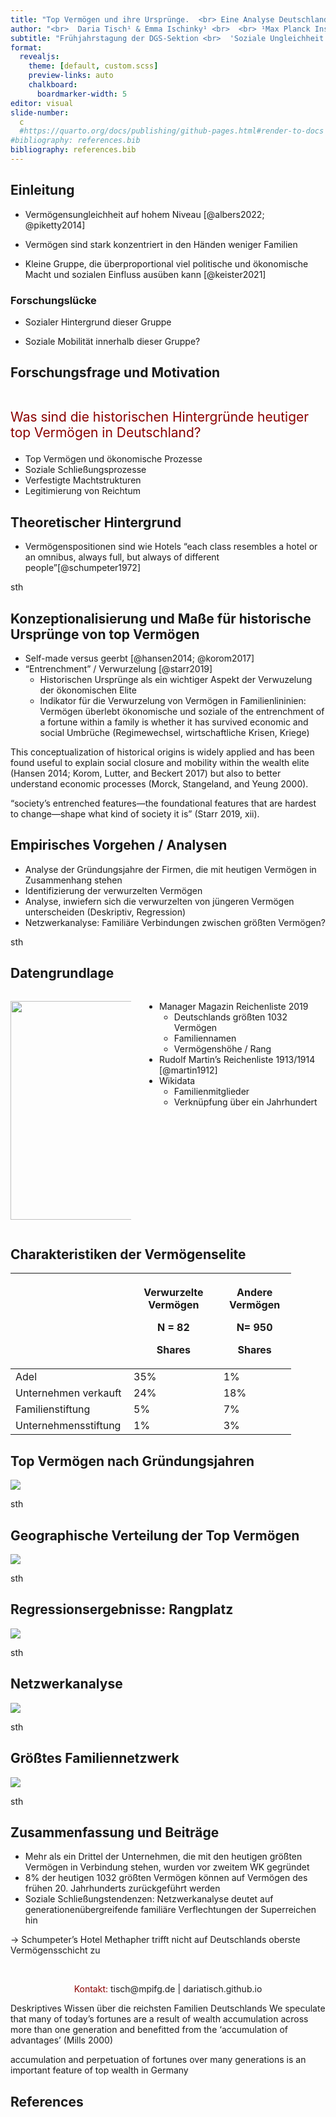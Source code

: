 ```yaml
---
title: "Top Vermögen und ihre Ursprünge.  <br> Eine Analyse Deutschlands größter privater Vermögen"
author: "<br>  Daria Tisch¹ & Emma Ischinky¹ <br>  <br> ¹Max Planck Institute for the Study of Societies"
subtitle: "Frühjahrstagung der DGS-Sektion <br>  'Soziale Ungleichheit und Sozialstrukturanalyse'  <br>  <br>  23. März 2023"  
format: 
  revealjs:
    theme: [default, custom.scss]
    preview-links: auto
    chalkboard: 
      boardmarker-width: 5
editor: visual
slide-number:
  c
  #https://quarto.org/docs/publishing/github-pages.html#render-to-docs
#bibliography: references.bib
bibliography: references.bib
---
```


## Einleitung

-   Vermögensungleichheit auf hohem Niveau [@albers2022; @piketty2014]

-   Vermögen sind stark konzentriert in den Händen weniger Familien

-   Kleine Gruppe, die überproportional viel politische und ökonomische Macht und sozialen Einfluss ausüben kann [@keister2021]

### Forschungslücke

-   Sozialer Hintergrund dieser Gruppe

-   Soziale Mobilität innerhalb dieser Gruppe?

## Forschungsfrage und Motivation

::: {style="font-size: 1.5em"}
<br> [Was sind die historischen Hintergründe heutiger top Vermögen in Deutschland?]{style="color:darkred"} <br>
:::

-   Top Vermögen und ökonomische Prozesse
-   Soziale Schließungsprozesse
-   Verfestigte Machtstrukturen
-   Legitimierung von Reichtum

## Theoretischer Hintergrund

-   Vermögenspositionen sind wie Hotels "each class resembles a hotel or an omnibus, always full, but always of different people"[@schumpeter1972]

::: notes 
sth 
:::

## Konzeptionalisierung und Maße für historische Ursprünge von top Vermögen

-   Self-made versus geerbt [@hansen2014; @korom2017]
-   "Entrenchment" / Verwurzelung [@starr2019]
    -   Historischen Ursprünge als ein wichtiger Aspekt der Verwuzelung der ökonomischen Elite
    -   Indikator für die Verwurzelung von Vermögen in Familienlininien: Vermögen überlebt ökonomische und soziale of the entrenchment of a fortune within a family is whether it has survived economic and social Umbrüche (Regimewechsel, wirtschaftliche Krisen, Kriege)

::: notes
This conceptualization of historical origins is widely applied and has been found useful to explain social closure and mobility within the wealth elite (Hansen 2014; Korom, Lutter, and Beckert 2017) but also to better understand economic processes (Morck, Stangeland, and Yeung 2000).

"society's entrenched features---the foundational features that are hardest to change---shape what kind of society it is" (Starr 2019, xii).
:::

## Empirisches Vorgehen / Analysen

-   Analyse der Gründungsjahre der Firmen, die mit heutigen Vermögen in Zusammenhang stehen
-   Identifizierung der verwurzelten Vermögen
-   Analyse, inwiefern sich die verwurzelten von jüngeren Vermögen unterscheiden (Deskriptiv, Regression)
-   Netzwerkanalyse: Familiäre Verbindungen zwischen größten Vermögen?

::: notes
sth
:::

## Datengrundlage

::: columns
::: {.column width="40%"}
![](pics/reichenheft_front.png){.absolute top="100" left="0" width="350"}
:::

::: {.column width="60%"}
-   Manager Magazin Reichenliste 2019
    -   Deutschlands größten 1032 Vermögen
    -   Familiennamen
    -   Vermögenshöhe / Rang
-   Rudolf Martin's Reichenliste 1913/1914 [@martin1912]
-   Wikidata
    -   Familienmitglieder
    -   Verknüpfung über ein Jahrhundert
:::
:::

::: notes
:::

## Charakteristiken der Vermögenselite

+----------------------+----------------------+-----------------+
|                      | Verwurzelte Vermögen | Andere Vermögen |
|                      |                      |                 |
|                      | N = 82               | N= 950          |
|                      |                      |                 |
|                      | Shares               | Shares          |
+======================+======================+=================+
| Adel                 | 35%                  | 1%              |
+----------------------+----------------------+-----------------+
| Unternehmen verkauft | 24%                  | 18%             |
+----------------------+----------------------+-----------------+
| Familienstiftung     | 5%                   | 7%              |
+----------------------+----------------------+-----------------+
| Unternehmensstiftung | 1%                   | 3%              |
+----------------------+----------------------+-----------------+

## Top Vermögen nach Gründungsjahren

![](pics/figure_01.jpeg){fig-align="center"}

::: notes
sth
:::

## Geographische Verteilung der Top Vermögen

![](pics/figure_02.jpeg){fig-align="center"}

::: notes
sth
:::

## Regressionsergebnisse: Rangplatz

![](pics/figure_03.jpeg){fig-align="center"}

::: notes
sth
:::

## Netzwerkanalyse

![](pics/figure_04.jpeg){fig-align="center"}

::: notes
sth
:::

## Größtes Familiennetzwerk

![](pics/figure_05.jpeg){fig-align="center"}

::: notes
sth
:::

## Zusammenfassung und Beiträge

-   Mehr als ein Drittel der Unternehmen, die mit den heutigen größten Vermögen in Verbindung stehen, wurden vor zweitem WK gegründet
-   8% der heutigen 1032 größten Vermögen können auf Vermögen des frühen 20. Jahrhunderts zurückgeführt werden
-   Soziale Schließungstendenzen: Netzwerkanalyse deutet auf generationenübergreifende familiäre Verflechtungen der Superreichen hin

→ Schumpeter's Hotel Methapher trifft nicht auf Deutschlands oberste Vermögensschicht zu

<br>

::: {style="text-align: center"}
[Kontakt:]{style="color:darkred;text-align:center"} [tisch\@mpifg.de]{style="text-align:center"} \| [dariatisch.github.io]{style="text-align:center"}
:::

::: notes
Deskriptives Wissen über die reichsten Familien Deutschlands We speculate that many of today's fortunes are a result of wealth accumulation across more than one generation and benefitted from the 'accumulation of advantages' (Mills 2000)

accumulation and perpetuation of fortunes over many generations is an important feature of top wealth in Germany
:::

## References

::: {#refs}
:::
